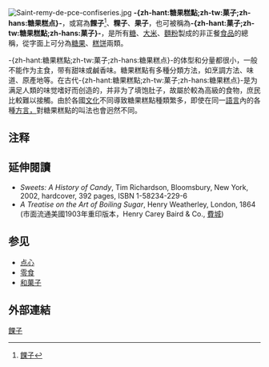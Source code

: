 {{redirect2|餜子|一些地區別稱為餜子的油炸麵食|油條}}
{{Multiple issues|
{{More footnotes needed|time=2021-01-15T01:52:20+00:00}}
{{Refimprove|time=2021-01-15T01:52:20+00:00}}
}}
{{NoteTA
| T = zh-tw:菓子 ;zh-hk: ;zh-hant:糖果糕點 ;zh-cn: 糖果糕点;zh-sg:糖果糕点 ;
| 1 = zh-tw:菓子 ;zh-hk: ;zh-hant:糖果糕點 ;zh-cn: 糖果糕点 ;zh-sg:糖果糕点 ;
| 2 = zh-tw:和菓子 ;zh-hk: ;zh-hant:和菓子;zh-cn: 和菓子;zh-sg:和菓子 ;
}}
[[File:Saint-remy-de-pce-confiseries.jpg|thumb]]
'''-{zh-hant:糖果糕點;zh-tw:菓子;zh-hans:糖果糕点}-'''，或寫為'''餜子'''<ref>[http://xh.5156edu.com/html5/76227.html 餜子]</ref>、'''粿子'''、'''果子'''，也可被稱為'''-{zh-hant:菓子;zh-tw:糖果糕點;zh-hans:菓子}-'''，是所有[[糖|糖]]、[[大米|大米]]、[[麵粉|麵粉]]製成的非正餐[[食品|食品]]的總稱，從字面上可分為[[糖果|糖果]]、[[糕饼|糕饼]]兩類。

-{zh-hant:糖果糕點;zh-tw:菓子;zh-hans:糖果糕点}-的体型和分量都很小，一般不能作为主食，带有甜味或鹹香味。糖果糕點有多種分類方法，如烹調方法、味道、原產地等。在古代-{zh-hant:糖果糕點;zh-tw:菓子;zh-hans:糖果糕点}-是为满足人類的味觉嗜好而创造的，并非为了填饱肚子，故屬於較為高級的食物，庶民比較難以接觸。由於各國[[文化|文化]]不同導致糖果糕點種類繁多，即使在同一[[語言|語言]]內的各種[[方言|方言，]]對糖果糕點的叫法也會迥然不同。

== 注释 ==
 
{{Reflist|2}}
 
==延伸閱讀==
* <cite>Sweets: A History of Candy</cite>, Tim Richardson, Bloomsbury, New York, 2002, hardcover, 392 pages, ISBN 1-58234-229-6
* <cite>A Treatise on the Art of Boiling Sugar</cite>, Henry Weatherley, London, 1864 (市面流通美國1903年重印版本，Henry Carey Baird & Co., [[費城|費城]])
 
==参见==
*[[点心|点心]]
*[[零食|零食]]
*[[和菓子|和菓子]]

==外部連結==
{{Cookbook|Confections}}
 
{{Authority control}}
{{Dessert-stub}}
 
 
[[Category:餜子|]]